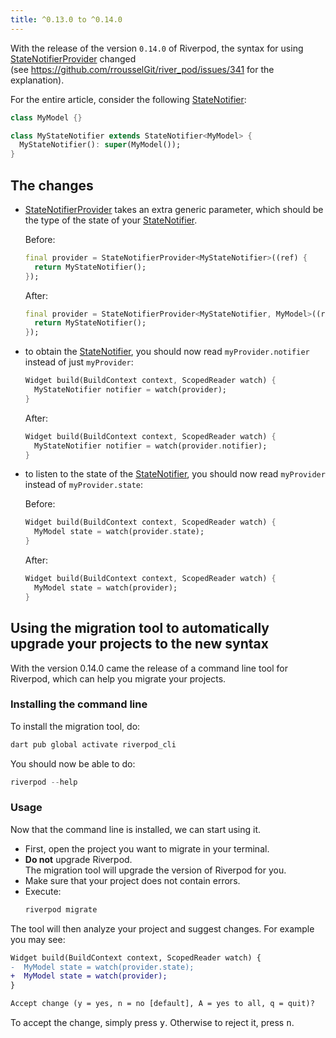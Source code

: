 ```yaml
---
title: ^0.13.0 to ^0.14.0
---
```


With the release of the version `0.14.0` of Riverpod, the syntax for using [StateNotifierProvider] changed  
(see https://github.com/rrousselGit/river_pod/issues/341 for the explanation).

For the entire article, consider the following [StateNotifier]:

```dart
class MyModel {}

class MyStateNotifier extends StateNotifier<MyModel> {
  MyStateNotifier(): super(MyModel());
}
```

## The changes

- [StateNotifierProvider] takes an extra generic parameter, which should be
  the type of the state of your [StateNotifier].

  Before:

  ```dart
  final provider = StateNotifierProvider<MyStateNotifier>((ref) {
    return MyStateNotifier();
  });
  ```

  After:

  ```dart
  final provider = StateNotifierProvider<MyStateNotifier, MyModel>((ref) {
    return MyStateNotifier();
  });
  ```

- to obtain the [StateNotifier], you should now read `myProvider.notifier` instead of just `myProvider`:

  ```dart
  Widget build(BuildContext context, ScopedReader watch) {
    MyStateNotifier notifier = watch(provider);
  }
  ```

  After:

  ```dart
  Widget build(BuildContext context, ScopedReader watch) {
    MyStateNotifier notifier = watch(provider.notifier);
  }
  ```

- to listen to the state of the [StateNotifier], you should now read `myProvider` instead of `myProvider.state`:

  Before:

  ```dart
  Widget build(BuildContext context, ScopedReader watch) {
    MyModel state = watch(provider.state);
  }
  ```

  After:

  ```dart
  Widget build(BuildContext context, ScopedReader watch) {
    MyModel state = watch(provider);
  }
  ```

## Using the migration tool to automatically upgrade your projects to the new syntax

With the version 0.14.0 came the release of a command line tool for Riverpod,
which can help you migrate your projects.

### Installing the command line

To install the migration tool, do:

```sh
dart pub global activate riverpod_cli
```

You should now be able to do:

```dart
riverpod --help
```

### Usage

Now that the command line is installed, we can start using it.

- First, open the project you want to migrate in your terminal.
- **Do not** upgrade Riverpod.  
  The migration tool will upgrade the version of Riverpod for you.
- Make sure that your project does not contain errors.
- Execute:
  ```sh
  riverpod migrate
  ```

The tool will then analyze your project and suggest changes. For example you may see:

```diff
Widget build(BuildContext context, ScopedReader watch) {
-  MyModel state = watch(provider.state);
+  MyModel state = watch(provider);
}

Accept change (y = yes, n = no [default], A = yes to all, q = quit)? 
```

To accept the change, simply press <kbd>y</kbd>. Otherwise to reject it, press <kbd>n</kbd>.


[statenotifierprovider]: ../providers/state_notifier_provider
[statenotifier]: https://pub.dev/documentation/state_notifier/latest/state_notifier/StateNotifier-class.html
